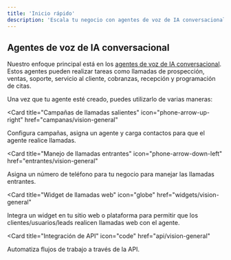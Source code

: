 ```yaml
---
title: 'Inicio rápido'
description: 'Escala tu negocio con agentes de voz de IA conversacional'
---
```


## Agentes de voz de IA conversacional

Nuestro enfoque principal está en los <a href="agentes/vision-general" target="_self">agentes de voz de IA conversacional</a>. Estos agentes pueden realizar tareas como llamadas de prospección, ventas, soporte, servicio al cliente, cobranzas, recepción y programación de citas.

Una vez que tu agente esté creado, puedes utilizarlo de varias maneras:

<CardGroup>

<Card 
  title="Campañas de llamadas salientes" 
  icon="phone-arrow-up-right" 
  href="campanas/vision-general"
>
  Configura campañas, asigna un agente y carga contactos para que el agente realice llamadas.
</Card>

<Card
  title="Manejo de llamadas entrantes"
  icon="phone-arrow-down-left"
  href="entrantes/vision-general"
>
  Asigna un número de teléfono para tu negocio para manejar las llamadas entrantes.
</Card>

<Card
  title="Widget de llamadas web"
  icon="globe"
  href="widgets/vision-general"
>
  Integra un widget en tu sitio web o plataforma para permitir que los clientes/usuarios/leads realicen llamadas web con el agente.
</Card>

<Card
  title="Integración de API"
  icon="code"
  href="api/vision-general"
>
  Automatiza flujos de trabajo a través de la API.
</Card>

</CardGroup>
